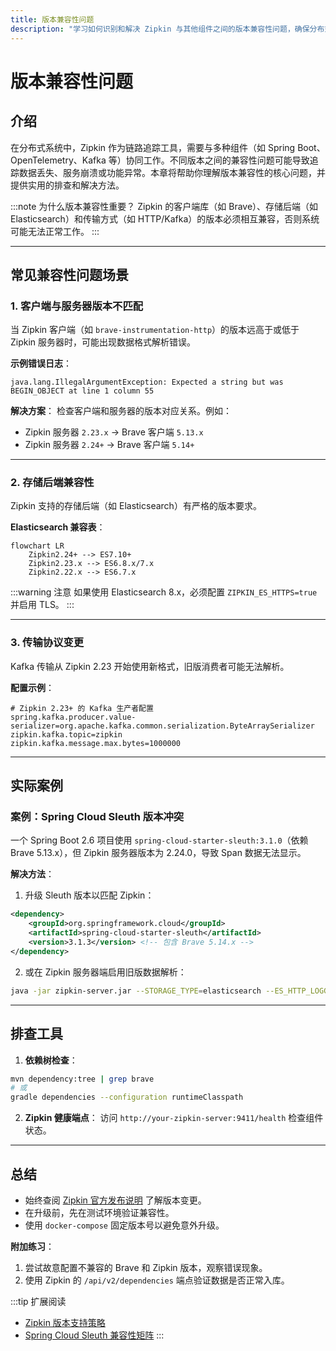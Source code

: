 ```yaml
---
title: 版本兼容性问题
description: "学习如何识别和解决 Zipkin 与其他组件之间的版本兼容性问题，确保分布式追踪系统的稳定运行。"
---
```


# 版本兼容性问题

## 介绍

在分布式系统中，Zipkin 作为链路追踪工具，需要与多种组件（如 Spring Boot、OpenTelemetry、Kafka 等）协同工作。不同版本之间的兼容性问题可能导致追踪数据丢失、服务崩溃或功能异常。本章将帮助你理解版本兼容性的核心问题，并提供实用的排查和解决方法。

:::note 为什么版本兼容性重要？
Zipkin 的客户端库（如 Brave）、存储后端（如 Elasticsearch）和传输方式（如 HTTP/Kafka）的版本必须相互兼容，否则系统可能无法正常工作。
:::

---

## 常见兼容性问题场景

### 1. 客户端与服务器版本不匹配
当 Zipkin 客户端（如 `brave-instrumentation-http`）的版本远高于或低于 Zipkin 服务器时，可能出现数据格式解析错误。

**示例错误日志**：
```
java.lang.IllegalArgumentException: Expected a string but was BEGIN_OBJECT at line 1 column 55
```

**解决方案**：
检查客户端和服务器的版本对应关系。例如：
- Zipkin 服务器 `2.23.x` → Brave 客户端 `5.13.x`
- Zipkin 服务器 `2.24+` → Brave 客户端 `5.14+`

---

### 2. 存储后端兼容性
Zipkin 支持的存储后端（如 Elasticsearch）有严格的版本要求。

**Elasticsearch 兼容表**：
```mermaid
flowchart LR
    Zipkin2.24+ --> ES7.10+
    Zipkin2.23.x --> ES6.8.x/7.x
    Zipkin2.22.x --> ES6.7.x
```

:::warning 注意
如果使用 Elasticsearch 8.x，必须配置 `ZIPKIN_ES_HTTPS=true` 并启用 TLS。
:::

---

### 3. 传输协议变更
Kafka 传输从 Zipkin 2.23 开始使用新格式，旧版消费者可能无法解析。

**配置示例**：
```properties
# Zipkin 2.23+ 的 Kafka 生产者配置
spring.kafka.producer.value-serializer=org.apache.kafka.common.serialization.ByteArraySerializer
zipkin.kafka.topic=zipkin
zipkin.kafka.message.max.bytes=1000000
```

---

## 实际案例

### 案例：Spring Cloud Sleuth 版本冲突
一个 Spring Boot 2.6 项目使用 `spring-cloud-starter-sleuth:3.1.0`（依赖 Brave 5.13.x），但 Zipkin 服务器版本为 2.24.0，导致 Span 数据无法显示。

**解决方法**：
1. 升级 Sleuth 版本以匹配 Zipkin：
```xml
<dependency>
    <groupId>org.springframework.cloud</groupId>
    <artifactId>spring-cloud-starter-sleuth</artifactId>
    <version>3.1.3</version> <!-- 包含 Brave 5.14.x -->
</dependency>
```

2. 或在 Zipkin 服务器端启用旧版数据解析：
```bash
java -jar zipkin-server.jar --STORAGE_TYPE=elasticsearch --ES_HTTP_LOGGING=BODY
```

---

## 排查工具

1. **依赖树检查**：
```bash
mvn dependency:tree | grep brave
# 或
gradle dependencies --configuration runtimeClasspath
```

2. **Zipkin 健康端点**：
访问 `http://your-zipkin-server:9411/health` 检查组件状态。

---

## 总结

- 始终查阅 [Zipkin 官方发布说明](https://github.com/openzipkin/zipkin/releases) 了解版本变更。
- 在升级前，先在测试环境验证兼容性。
- 使用 `docker-compose` 固定版本号以避免意外升级。

**附加练习**：
1. 尝试故意配置不兼容的 Brave 和 Zipkin 版本，观察错误现象。
2. 使用 Zipkin 的 `/api/v2/dependencies` 端点验证数据是否正常入库。

:::tip 扩展阅读
- [Zipkin 版本支持策略](https://zipkin.io/pages/releases.html)
- [Spring Cloud Sleuth 兼容性矩阵](https://spring.io/projects/spring-cloud-sleuth)
:::
